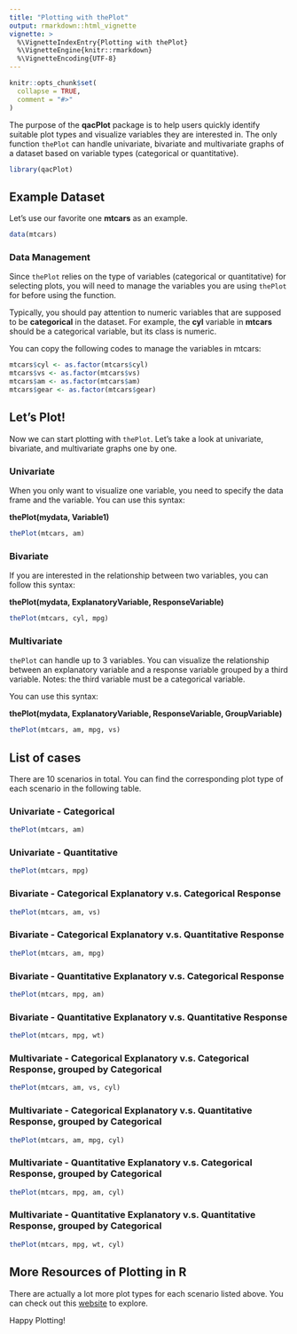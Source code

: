 ```yaml
---
title: "Plotting with thePlot"
output: rmarkdown::html_vignette
vignette: >
  %\VignetteIndexEntry{Plotting with thePlot}
  %\VignetteEngine{knitr::rmarkdown}
  %\VignetteEncoding{UTF-8}
---
```

```r
knitr::opts_chunk$set(
  collapse = TRUE,
  comment = "#>"
)
```



The purpose of the **qacPlot** package is to help users quickly identify suitable plot types and visualize variables they are interested in. The only function `thePlot` can handle univariate, bivariate and multivariate graphs of a dataset based on variable types (categorical or quantitative). 

```r
library(qacPlot)
```

## Example Dataset 
Let’s use our favorite one **mtcars** as an example. 
```r
data(mtcars)
```




### Data Management 
Since `thePlot` relies on the type of variables (categorical or quantitative) for selecting plots, you will need to manage the variables you are using `thePlot` for before using the function. 

Typically, you should pay attention to numeric variables that are supposed to be **categorical** in the dataset. For example, the **cyl** variable in **mtcars** should be a categorical variable, but its class is numeric. 

You can copy the following codes to manage the variables in mtcars:

```r
mtcars$cyl <- as.factor(mtcars$cyl)
mtcars$vs <- as.factor(mtcars$vs)
mtcars$am <- as.factor(mtcars$am)
mtcars$gear <- as.factor(mtcars$gear)
```




## Let's Plot!
Now we can start plotting with `thePlot`. Let's take a look at univariate, bivariate, and multivariate graphs one by one.



### Univariate 
When you only want to visualize one variable, you need to specify the data frame and the variable. You can use this syntax: 

**thePlot(mydata, Variable1)**

```r
thePlot(mtcars, am)
```



### Bivariate
If you are interested in the relationship between two variables, you can follow this syntax:

**thePlot(mydata, ExplanatoryVariable, ResponseVariable)**

```r
thePlot(mtcars, cyl, mpg)
```



### Multivariate
`thePlot` can handle up to 3 variables. You can visualize the relationship between an explanatory variable and a response variable grouped by a third variable. 
Notes: the third variable must be a categorical variable.

You can use this syntax: 

**thePlot(mydata, ExplanatoryVariable, ResponseVariable, GroupVariable)**

```r
thePlot(mtcars, am, mpg, vs)
```




## List of cases 
There are 10 scenarios in total. You can find the corresponding plot type of each scenario in the following table. 



### Univariate - Categorical 
```r
thePlot(mtcars, am)
```



### Univariate - Quantitative 
```r
thePlot(mtcars, mpg)
```



### Bivariate - Categorical Explanatory v.s. Categorical Response 
```r
thePlot(mtcars, am, vs)
```




### Bivariate - Categorical Explanatory v.s. Quantitative Response 
```r
thePlot(mtcars, am, mpg)
```



### Bivariate - Quantitative Explanatory v.s. Categorical Response 
```r
thePlot(mtcars, mpg, am)
```



### Bivariate - Quantitative Explanatory v.s. Quantitative Response 
```r
thePlot(mtcars, mpg, wt)
```

### Multivariate - Categorical Explanatory v.s. Categorical Response, grouped by Categorical  
```r
thePlot(mtcars, am, vs, cyl)
```



### Multivariate - Categorical Explanatory v.s. Quantitative Response, grouped by Categorical
```r
thePlot(mtcars, am, mpg, cyl)
```



### Multivariate - Quantitative Explanatory v.s. Categorical Response, grouped by Categorical
```r
thePlot(mtcars, mpg, am, cyl)
```



### Multivariate - Quantitative Explanatory v.s. Quantitative Response, grouped by Categorical
```r
thePlot(mtcars, mpg, wt, cyl)
```

## More Resources of Plotting in R 
There are actually a lot more plot types for each scenario listed above. You can check out this [website](https://rkabacoff.github.io/datavis) to explore.


Happy Plotting!
